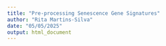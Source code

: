 ```yaml
---
title: "Pre-processing Senescence Gene Signatures"
author: "Rita Martins-Silva"
date: "05/05/2025"
output: html_document
--- 
```

